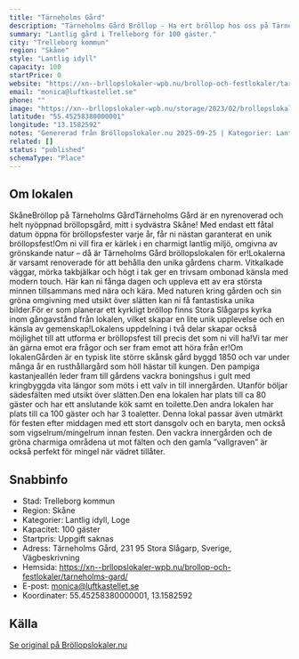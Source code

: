```yaml
---
title: "Tärneholms Gård"
description: "Tärneholms Gård Bröllop - Ha ert bröllop hos oss på Tärneholms Gård. Se vår fina Bröllopslokal. Skicka gärna en förfrågan så hjälper vi Er!"
summary: "Lantlig gård i Trelleborg för 100 gäster."
city: "Trelleborg kommun"
region: "Skåne"
style: "Lantlig idyll"
capacity: 100
startPrice: 0
website: "https://xn--brllopslokaler-wpb.nu/brollop-och-festlokaler/tarneholms-gard/"
email: "monica@luftkastellet.se"
phone: ""
image: "https://xn--brllopslokaler-wpb.nu/storage/2023/02/brollopslokal-trelleborg-skane-brollop-2.webp"
latitude: "55.45258380000001"
longitude: "13.1582592"
notes: "Genererad från Bröllopslokaler.nu 2025-09-25 | Kategorier: Lantlig idyll, Loge"
related: []
status: "published"
schemaType: "Place"
---
```


## Om lokalen

SkåneBröllop på Tärneholms GårdTärneholms Gård är en nyrenoverad och helt nyöppnad bröllopsgård, mitt i sydvästra Skåne! Med endast ett fåtal datum öppna för bröllopsfester varje år, får ni nästan garanterat en unik bröllopsfest!Om ni vill fira er kärlek i en charmigt lantlig miljö, omgivna av grönskande natur – då är Tärneholms Gård bröllopslokalen för er!Lokalerna är varsamt renoverade för att behålla den unika gårdens charm. Vitkalkade väggar, mörka takbjälkar och högt i tak ger en trivsam ombonad känsla med modern touch. Här kan ni fånga dagen och uppleva ett av era största minnen tillsammans med nära och kära. Med naturen kring gården och sin gröna omgivning med utsikt över slätten kan ni få fantastiska unika bilder.För er som planerar ett kyrkligt bröllop finns Stora Slågarps kyrka inom gångavstånd från lokalen, vilket skapar en lite unik upplevelse och en känsla av gemenskap!Lokalens uppdelning i två delar skapar också möjlighet till att utforma er bröllopsfest till precis det som ni vill ha!Vi tar mer än gärna emot era frågor och ser fram emot att höra från er!Om lokalenGården är en typisk lite större skånsk gård byggd 1850 och var under många år en rusthållargård som höll hästar till kungen. Den pampiga kastanjeallén leder fram till gårdens vackra boningshus i gult med kringbyggda vita längor som möts i ett valv in till innergården. Utanför böljar sädesfälten med utsikt över slätten.Den ena lokalen har plats till ca 80 gäster och har ett anslutande kök samt en toilette.Den andra lokalen har plats till ca 100 gäster och har 3 toaletter. Denna lokal passar även utmärkt för festen efter middagen med ett stort dansgolv och en baryta, men också som vigselrum/mingelrum innan festen. Den vackra innergården och de gröna charmiga områdena ut mot fälten och den gamla ”vallgraven” är också perfekt för mingel när vädret tillåter.

## Snabbinfo

- Stad: Trelleborg kommun
- Region: Skåne
- Kategorier: Lantlig idyll, Loge
- Kapacitet: 100 gäster
- Startpris: Uppgift saknas
- Adress: Tärneholms Gård, 231 95 Stora Slågarp, Sverige, Vägbeskrivning
- Hemsida: https://xn--brllopslokaler-wpb.nu/brollop-och-festlokaler/tarneholms-gard/
- E-post: monica@luftkastellet.se
- Koordinater: 55.45258380000001, 13.1582592

## Källa

[Se original på Bröllopslokaler.nu](https://xn--brllopslokaler-wpb.nu/brollop-och-festlokaler/tarneholms-gard/)
